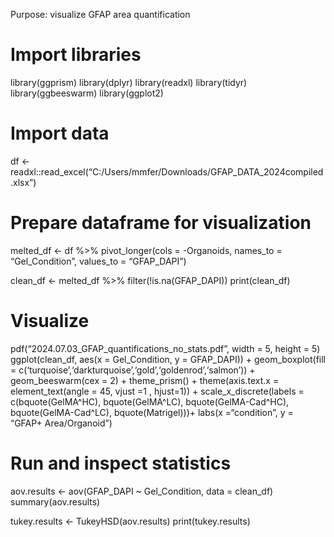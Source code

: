 Purpose: visualize GFAP area quantification

# Import libraries
library(ggprism)
library(dplyr)
library(readxl)
library(tidyr)
library(ggbeeswarm)
library(ggplot2)

# Import data
df <- readxl::read_excel("C:/Users/mmfer/Downloads/GFAP_DATA_2024compiled.xlsx")

# Prepare dataframe for visualization
melted_df <- df %>%
  pivot_longer(cols = -Organoids,
               names_to = "Gel_Condition",
               values_to = "GFAP_DAPI")

clean_df <- melted_df %>%
  filter(!is.na(GFAP_DAPI))
print(clean_df)

# Visualize
pdf("2024.07.03_GFAP_quantifications_no_stats.pdf", width = 5, height = 5)
ggplot(clean_df, aes(x = Gel_Condition, y = GFAP_DAPI)) +
  geom_boxplot(fill = c('turquoise','darkturquoise','gold','goldenrod','salmon')) +
  geom_beeswarm(cex = 2) +
  theme_prism() +
  theme(axis.text.x = element_text(angle = 45, vjust =1 , hjust=1)) +
  scale_x_discrete(labels = c(bquote(GelMA^HC), bquote(GelMA^LC), bquote(GelMA-Cad^HC), bquote(GelMA-Cad^LC), bquote(Matrigel)))+
  labs(x ="condition", y = "GFAP+ Area/Organoid")

# Run and inspect statistics
aov.results <- aov(GFAP_DAPI ~ Gel_Condition, data = clean_df)
summary(aov.results)

tukey.results <- TukeyHSD(aov.results)
print(tukey.results)
